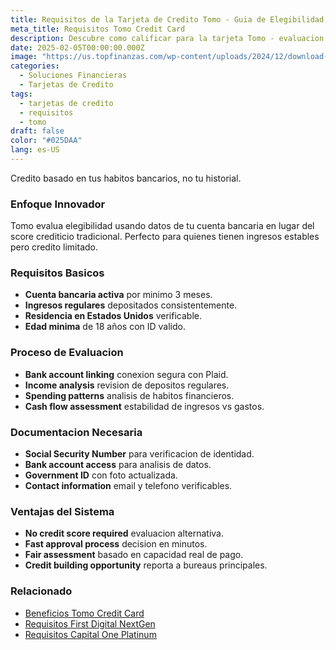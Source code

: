 ```yaml
---
title: Requisitos de la Tarjeta de Credito Tomo - Guia de Elegibilidad
meta_title: Requisitos Tomo Credit Card
description: Descubre como calificar para la tarjeta Tomo - evaluacion basada en actividad bancaria, sin puntaje de credito tradicional requerido.
date: 2025-02-05T00:00:00.000Z
image: "https://us.topfinanzas.com/wp-content/uploads/2024/12/download-18.webp"
categories:
  - Soluciones Financieras
  - Tarjetas de Credito
tags:
  - tarjetas de credito
  - requisitos
  - tomo
draft: false
color: "#025DAA"
lang: es-US
---
```


Credito basado en tus habitos bancarios, no tu historial.

### Enfoque Innovador

Tomo evalua elegibilidad usando datos de tu cuenta bancaria en lugar del score crediticio tradicional. Perfecto para quienes tienen ingresos estables pero credito limitado.

### Requisitos Basicos

- **Cuenta bancaria activa** por minimo 3 meses.
- **Ingresos regulares** depositados consistentemente.
- **Residencia en Estados Unidos** verificable.
- **Edad minima** de 18 años con ID valido.

### Proceso de Evaluacion

- **Bank account linking** conexion segura con Plaid.
- **Income analysis** revision de depositos regulares.
- **Spending patterns** analisis de habitos financieros.
- **Cash flow assessment** estabilidad de ingresos vs gastos.

<AdZone id="us_site_4" />

### Documentacion Necesaria

- **Social Security Number** para verificacion de identidad.
- **Bank account access** para analisis de datos.
- **Government ID** con foto actualizada.
- **Contact information** email y telefono verificables.

### Ventajas del Sistema

- **No credit score required** evaluacion alternativa.
- **Fast approval process** decision en minutos.
- **Fair assessment** basado en capacidad real de pago.
- **Credit building opportunity** reporta a bureaus principales.

### Relacionado

- [Beneficios Tomo Credit Card](/soluciones-financieras/beneficios-de-la-tarjeta-de-credito-tomo-construye-credito-inteligente)
- [Requisitos First Digital NextGen](/soluciones-financieras/requisitos-de-la-tarjeta-de-credito-first-digital-nextgen-mastercard)
- [Requisitos Capital One Platinum](/soluciones-financieras/requisitos-de-la-tarjeta-de-credito-capital-one-platinum-construccion-credito)
